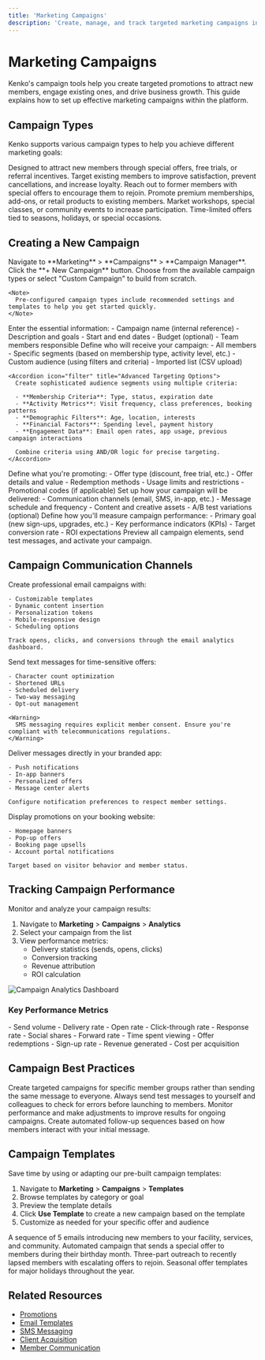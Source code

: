 ```yaml
---
title: 'Marketing Campaigns'
description: 'Create, manage, and track targeted marketing campaigns in Kenko'
---
```


# Marketing Campaigns

Kenko's campaign tools help you create targeted promotions to attract new members, engage existing ones, and drive business growth. This guide explains how to set up effective marketing campaigns within the platform.

## Campaign Types

Kenko supports various campaign types to help you achieve different marketing goals:

<CardGroup cols={2}>
  <Card title="Acquisition Campaigns" icon="user-plus">
    Designed to attract new members through special offers, free trials, or referral incentives.
  </Card>
  
  <Card title="Retention Campaigns" icon="user-shield">
    Target existing members to improve satisfaction, prevent cancellations, and increase loyalty.
  </Card>
  
  <Card title="Win-Back Campaigns" icon="user-clock">
    Reach out to former members with special offers to encourage them to rejoin.
  </Card>
  
  <Card title="Upsell Campaigns" icon="arrow-up">
    Promote premium memberships, add-ons, or retail products to existing members.
  </Card>
  
  <Card title="Event Promotions" icon="calendar-star">
    Market workshops, special classes, or community events to increase participation.
  </Card>
  
  <Card title="Seasonal Promotions" icon="snowflake">
    Time-limited offers tied to seasons, holidays, or special occasions.
  </Card>
</CardGroup>

## Creating a New Campaign

<Steps>
  <Step title="Access Campaign Manager">
    Navigate to **Marketing** > **Campaigns** > **Campaign Manager**.
  </Step>
  
  <Step title="Start New Campaign">
    Click the **+ New Campaign** button.
  </Step>
  
  <Step title="Select Campaign Type">
    Choose from the available campaign types or select "Custom Campaign" to build from scratch.
    
    <Note>
      Pre-configured campaign types include recommended settings and templates to help you get started quickly.
    </Note>
  </Step>
  
  <Step title="Define Campaign Details">
    Enter the essential information:
    - Campaign name (internal reference)
    - Description and goals
    - Start and end dates
    - Budget (optional)
    - Team members responsible
  </Step>
  
  <Step title="Set Target Audience">
    Define who will receive your campaign:
    - All members
    - Specific segments (based on membership type, activity level, etc.)
    - Custom audience (using filters and criteria)
    - Imported list (CSV upload)
    
    <Accordion icon="filter" title="Advanced Targeting Options">
      Create sophisticated audience segments using multiple criteria:
      
      - **Membership Criteria**: Type, status, expiration date
      - **Activity Metrics**: Visit frequency, class preferences, booking patterns
      - **Demographic Filters**: Age, location, interests
      - **Financial Factors**: Spending level, payment history
      - **Engagement Data**: Email open rates, app usage, previous campaign interactions
      
      Combine criteria using AND/OR logic for precise targeting.
    </Accordion>
  </Step>
  
  <Step title="Configure Offer">
    Define what you're promoting:
    - Offer type (discount, free trial, etc.)
    - Offer details and value
    - Redemption methods
    - Usage limits and restrictions
    - Promotional codes (if applicable)
  </Step>
  
  <Step title="Create Communication Plan">
    Set up how your campaign will be delivered:
    - Communication channels (email, SMS, in-app, etc.)
    - Message schedule and frequency
    - Content and creative assets
    - A/B test variations (optional)
  </Step>
  
  <Step title="Set Success Metrics">
    Define how you'll measure campaign performance:
    - Primary goal (new sign-ups, upgrades, etc.)
    - Key performance indicators (KPIs)
    - Target conversion rate
    - ROI expectations
  </Step>
  
  <Step title="Review and Launch">
    Preview all campaign elements, send test messages, and activate your campaign.
  </Step>
</Steps>

## Campaign Communication Channels

<AccordionGroup>
  <Accordion icon="envelope" title="Email Marketing">
    Create professional email campaigns with:
    
    - Customizable templates
    - Dynamic content insertion
    - Personalization tokens
    - Mobile-responsive design
    - Scheduling options
    
    Track opens, clicks, and conversions through the email analytics dashboard.
  </Accordion>
  
  <Accordion icon="comment-sms" title="SMS Messaging">
    Send text messages for time-sensitive offers:
    
    - Character count optimization
    - Shortened URLs
    - Scheduled delivery
    - Two-way messaging
    - Opt-out management
    
    <Warning>
      SMS messaging requires explicit member consent. Ensure you're compliant with telecommunications regulations.
    </Warning>
  </Accordion>
  
  <Accordion icon="mobile-alt" title="In-App Notifications">
    Deliver messages directly in your branded app:
    
    - Push notifications
    - In-app banners
    - Personalized offers
    - Message center alerts
    
    Configure notification preferences to respect member settings.
  </Accordion>
  
  <Accordion icon="desktop" title="Website Promotions">
    Display promotions on your booking website:
    
    - Homepage banners
    - Pop-up offers
    - Booking page upsells
    - Account portal notifications
    
    Target based on visitor behavior and member status.
  </Accordion>
</AccordionGroup>

## Tracking Campaign Performance

Monitor and analyze your campaign results:

1. Navigate to **Marketing** > **Campaigns** > **Analytics**
2. Select your campaign from the list
3. View performance metrics:
   - Delivery statistics (sends, opens, clicks)
   - Conversion tracking
   - Revenue attribution
   - ROI calculation

<Frame>
  <img src="/images/campaign-analytics-dashboard.png" alt="Campaign Analytics Dashboard" />
</Frame>

### Key Performance Metrics

<CardGroup cols={3}>
  <Card title="Delivery Metrics" icon="paper-plane">
    - Send volume
    - Delivery rate
    - Open rate
    - Click-through rate
  </Card>
  
  <Card title="Engagement Metrics" icon="chart-line">
    - Response rate
    - Social shares
    - Forward rate
    - Time spent viewing
  </Card>
  
  <Card title="Conversion Metrics" icon="funnel-dollar">
    - Offer redemptions
    - Sign-up rate
    - Revenue generated
    - Cost per acquisition
  </Card>
</CardGroup>

## Campaign Best Practices

<CardGroup cols={2}>
  <Card title="Segment Your Audience" icon="users-cog">
    Create targeted campaigns for specific member groups rather than sending the same message to everyone.
  </Card>
  
  <Card title="Test Before Sending" icon="vial">
    Always send test messages to yourself and colleagues to check for errors before launching to members.
  </Card>
  
  <Card title="Track and Optimize" icon="chart-bar">
    Monitor performance and make adjustments to improve results for ongoing campaigns.
  </Card>
  
  <Card title="Follow Up Effectively" icon="reply-all">
    Create automated follow-up sequences based on how members interact with your initial message.
  </Card>
</CardGroup>

## Campaign Templates

Save time by using or adapting our pre-built campaign templates:

1. Navigate to **Marketing** > **Campaigns** > **Templates**
2. Browse templates by category or goal
3. Preview the template details
4. Click **Use Template** to create a new campaign based on the template
5. Customize as needed for your specific offer and audience

<AccordionGroup>
  <Accordion icon="star" title="New Member Welcome Series">
    A sequence of 5 emails introducing new members to your facility, services, and community.
  </Accordion>
  
  <Accordion icon="birthday-cake" title="Birthday Special">
    Automated campaign that sends a special offer to members during their birthday month.
  </Accordion>
  
  <Accordion icon="fire" title="Win-Back Campaign">
    Three-part outreach to recently lapsed members with escalating offers to rejoin.
  </Accordion>
  
  <Accordion icon="gift" title="Holiday Promotion">
    Seasonal offer templates for major holidays throughout the year.
  </Accordion>
</AccordionGroup>

## Related Resources

- [Promotions](../promotions)
- [Email Templates](../email-templates)
- [SMS Messaging](../sms-messaging)
- [Client Acquisition](../client-acquisition)
- [Member Communication](../../member-management/communication) 
